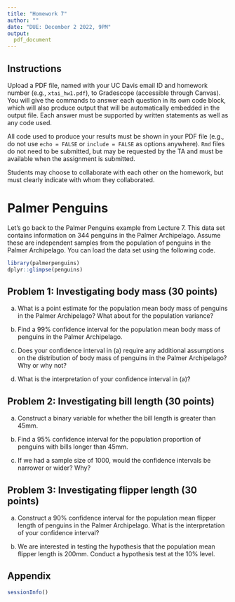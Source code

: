 ```yaml
---
title: "Homework 7"
author: ""
date: "DUE: December 2 2022, 9PM"
output: 
  pdf_document
---
```


## Instructions
Upload a PDF file, named with your UC Davis email ID and homework number (e.g., `xtai_hw1.pdf`), to Gradescope (accessible through Canvas). You will give the commands to answer each question in its own code block, which will also produce output that will be automatically embedded in the output file. Each answer must be supported by written statements as well as any code used. 

All code used to produce your results must be shown in your PDF file (e.g., do not use `echo = FALSE` or `include = FALSE` as options anywhere). `Rmd` files do not need to be submitted, but may be requested by the TA and must be available when the assignment is submitted. 

Students may choose to collaborate with each other on the homework, but must clearly indicate with whom they collaborated. 

# Palmer Penguins 
Let's go back to the Palmer Penguins example from Lecture 7. This data set contains information on 344 penguins in the Palmer Archipelago. Assume these are independent samples from the population of penguins in the Palmer Archipelago. You can load the data set using the following code. 

```r
library(palmerpenguins)
dplyr::glimpse(penguins)
```

## Problem 1: Investigating body mass (30 points)

a. What is a point estimate for the population mean body mass of penguins in the Palmer Archipelago? What about for the population variance? 

b. Find a 99% confidence interval for the population mean body mass of penguins in the Palmer Archipelago. 

c. Does your confidence interval in (a) require any additional assumptions on the distribution of body mass of penguins in the Palmer Archipelago? Why or why not? 

d. What is the interpretation of your confidence interval in (a)? 


## Problem 2: Investigating bill length (30 points)

a. Construct a binary variable for whether the bill length is greater than 45mm. 

b. Find a 95% confidence interval for the population proportion of penguins with bills longer than 45mm.

c. If we had a sample size of 1000, would the confidence intervals be narrower or wider? Why? 

## Problem 3: Investigating flipper length (30 points)
a. Construct a 90% confidence interval for the population mean flipper length of penguins in the Palmer Archipelago. What is the interpretation of your confidence interval? 

b. We are interested in testing the hypothesis that the population mean flipper length is 200mm. Conduct a hypothesis test at the 10% level. 

## Appendix

```r
sessionInfo()
```
